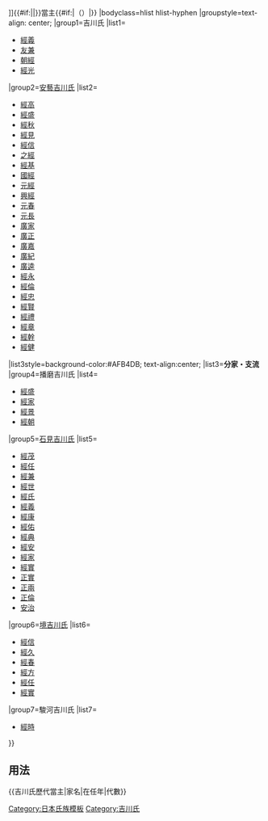 {{Navbox
|name=吉川氏歷代當主
|title=[[File:Marunouchinimitsuhikiryo.svg|20px|三引兩]][[吉川氏|{{#if:{{{1|}}}|{{{1|}}}|吉川氏}}]]{{#if:{{{3|}}}|{{{3|}}}|}}當主{{#if:{{{2|}}}|（{{{2|}}}）|}}
|bodyclass=hlist hlist-hyphen
|groupstyle=text-align: center;
|group1=吉川氏
|list1=
*[[吉川經義|經義]]
*[[吉川友兼|友兼]]
*[[吉川朝經|朝經]]
*[[吉川經光|經光]]
|group2=[[吉川氏#安藝吉川氏（宗家）|安藝吉川氏]]
|list2=
*[[吉川經高|經高]]
*[[吉川經盛|經盛]]
*[[吉川經秋|經秋]]
*[[吉川經見|經見]]
*[[吉川經信|經信]]
*[[吉川之經|之經]]
*[[吉川經基|經基]]
*[[吉川國經|國經]]
*[[吉川元經|元經]]
*[[吉川興經|興經]]
*[[吉川元春|元春]]
*[[吉川元長|元長]]
*[[吉川廣家|廣家]]
*[[吉川廣正|廣正]]
*[[吉川廣嘉|廣嘉]]
*[[吉川廣紀|廣紀]]
*[[吉川廣逵|廣逵]]
*[[吉川經永|經永]]
*[[吉川經倫|經倫]]
*[[吉川經忠|經忠]]
*[[吉川經賢|經賢]]
*[[吉川經禮|經禮]]
*[[吉川經章|經章]]
*[[吉川經幹|經幹]]
*[[吉川經健|經健]]
|list3style=background-color:#AFB4DB; text-align:center;
|list3='''分家・支流'''
|group4=播磨吉川氏
|list4=
*[[吉川經盛 (播磨吉川氏)|經盛]]
*[[吉川經家 (播磨吉川氏)|經家]]
*[[吉川經景|經景]]
*[[吉川經朝|經朝]]
|group5=[[吉川氏#石見吉川氏|石見吉川氏]]
|list5=
*[[吉川經茂|經茂]]
*[[吉川經任|經任]]
*[[吉川經兼|經兼]]
*[[吉川經世 (石見吉川氏)|經世]]
*[[吉川經氏|經氏]]
*[[吉川經義 (石見吉川氏)|經義]]
*[[吉川經康|經康]]
*[[吉川經佑|經佑]]
*[[吉川經典|經典]]
*[[吉川經安|經安]]
*[[吉川經家|經家]]
*[[吉川經實|經實]]
*[[吉川正實|正實]]
*[[吉川正兩|正兩]]
*[[吉川正倫|正倫]]
*[[吉川安治|安治]]
|group6=[[吉川氏#境吉川氏|境吉川氏]]
|list6=
*[[吉川經信 (境吉川氏)|經信]]
*[[吉川經久|經久]]
*[[吉川經春|經春]]
*[[吉川經方|經方]]
*[[吉川經任 (境吉川氏)|經任]]
*[[吉川經實 (境吉川氏)|經實]]
|group7=駿河吉川氏
|list7=
*[[吉川經時|經時]]
}}<noinclude>
==用法==
<nowiki>{{吉川氏歷代當主|家名|在任年|代數}}</nowiki>
[[Category:日本氏族模板]]
[[Category:吉川氏]]
</noinclude>